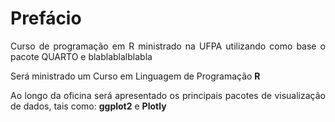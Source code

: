 ```{=html}
<style>
body{text-align: justify}
</style>
```
# Prefácio {.unnumbered}

Curso de programação em R ministrado na UFPA utilizando como base o pacote QUARTO e blablablalblabla

Será ministrado um Curso em Linguagem de Programação **R**

Ao longo da oficina será apresentado os principais pacotes de visualização de dados, tais como: **ggplot2** e **Plotly**
